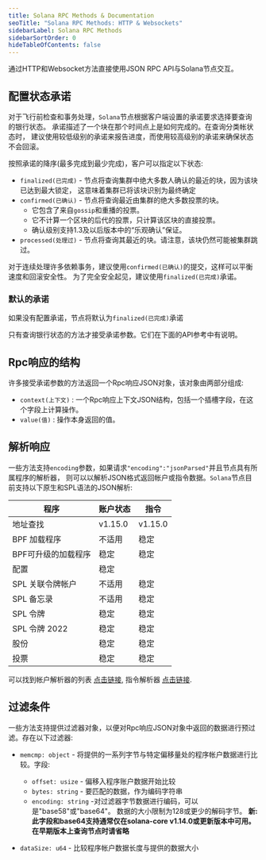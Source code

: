 ```yaml
---
title: Solana RPC Methods & Documentation
seoTitle: "Solana RPC Methods: HTTP & Websockets"
sidebarLabel: Solana RPC Methods
sidebarSortOrder: 0
hideTableOfContents: false
---
```


通过HTTP和Websocket方法直接使用JSON RPC API与Solana节点交互。

## 配置状态承诺

对于飞行前检查和事务处理，`Solana`节点根据客户端设置的承诺要求选择要查询的银行状态。
承诺描述了一个块在那个时间点上是如何完成的。在查询分类帐状态时，
建议使用较低级别的承诺来报告进度，而使用较高级别的承诺来确保状态不会回滚。

按照承诺的降序(最多完成到最少完成)，客户可以指定以下状态:

- `finalized(已完成)` - 节点将查询集群中绝大多数人确认的最近的块，因为该块已达到最大锁定，
这意味着集群已将该块识别为最终确定
- `confirmed(已确认)` - 节点将查询最近由集群的绝大多数投票的块。
  - 它包含了来自`gossip`和重播的投票。
  - 它不计算一个区块的后代的投票，只计算该区块的直接投票。
  - 确认级别支持1.3及以后版本中的“乐观确认”保证。
- `processed(处理过)` - 节点将查询其最近的块。请注意，该块仍然可能被集群跳过。

对于连续处理许多依赖事务，建议使用`confirmed(已确认)`的提交，这样可以平衡速度和回滚安全性。
为了完全安全起见，建议使用`finalized(已完成)`承诺。

### 默认的承诺

如果没有配置承诺，节点将默认为`finalized(已完成)`承诺

只有查询银行状态的方法才接受承诺参数。它们在下面的API参考中有说明。

## Rpc响应的结构

许多接受承诺参数的方法返回一个Rpc响应JSON对象，该对象由两部分组成:

- `context(上下文)` : 一个Rpc响应上下文JSON结构，包括一个插槽字段，在这个字段上计算操作。
- `value(值)` : 操作本身返回的值。

## 解析响应

一些方法支持`encoding`参数，如果请求`"encoding":"jsonParsed"`并且节点具有所属程序的解析器，
则可以以解析JSON格式返回帐户或指令数据。`Solana`节点目前支持以下原生和SPL语法的JSON解析:

| 程序                     | 账户状态    | 指令       |
| ----------------------  | -----------| -----------|
| 地址查找                 | v1.15.0    | v1.15.0    |
| BPF 加载程序             | 不适用      | 稳定        |
| BPF可升级的加载程序       | 稳定        | 稳定        |
| 配置                    | 稳定        |            |
| SPL 关联令牌帐户         | 不适用       | 稳定       |
| SPL 备忘录              | 不适用       | 稳定       |
| SPL 令牌                | 稳定        | 稳定       |
| SPL 令牌 2022           | 稳定        | 稳定       |
| 股份                    | 稳定        | 稳定       |
| 投票                    | 稳定        | 稳定       |

可以找到帐户解析器的列表
[点击链接](https://github.com/solana-labs/solana/blob/master/account-decoder/src/parse_account_data.rs),
指令解析器
[点击链接](https://github.com/solana-labs/solana/blob/master/transaction-status/src/parse_instruction.rs).

## 过滤条件

一些方法支持提供过滤器对象，以便对Rpc响应JSON对象中返回的数据进行预过滤。存在以下过滤器:

- `memcmp: object` - 将提供的一系列字节与特定偏移量处的程序帐户数据进行比较。字段:
  - `offset: usize` - 偏移入程序账户数据开始比较
  - `bytes: string` - 要匹配的数据，作为编码字符串
  - `encoding: string` -对过滤器字节数据进行编码，可以是"base58"或"base64"。
  数据的大小限制为128或更少的解码字节。
  **新: 此字段和base64支持通常仅在solana-core v1.14.0或更新版本中可用。在早期版本上查询节点时请省略**

- `dataSize: u64` - 比较程序帐户数据长度与提供的数据大小
